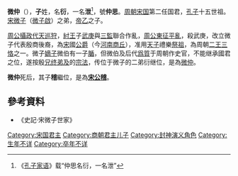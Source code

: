
'''微仲'''（{{bd|？||？||catIdx=Z}}），'''子'''姓，名'''衍'''，一名'''泄'''<ref>《[[孔子家语|孔子家语]]》载“仲思名衍，一名泄”</ref>，號'''仲思'''。[[周朝|周朝]][[宋国|宋国]]第二任国君，[[孔子|孔子]]十五世祖。[[宋微子|宋微子]]（[[微子啟|微子啟]]）之弟，[[帝乙|帝乙]]之子。

[[周公|周公]][[攝政|攝政]][[代天巡狩|代天巡狩]]，[[紂王|紂王]]子[[武庚|武庚]]與[[三監|三監]]聯合作亂，[[周公東征|周公東征]][[三監之亂|平亂]]，殺武庚，改立微子代表殷商後裔，為[[宋|宋]]國[[公爵|公爵]]（今[[河南|河南]][[商丘|商丘]]），准用[[天子|天子]]禮樂[[祭祖|祭祖]]，為周朝[[二王三恪|二王三恪]]之一。微子[[嫡子|嫡子]]微伯有一子[[腯|腯]]，但微伯及后代[[政治人质|爲質]]于周朝作史官，不能继承國君之位，遂按殷[[兄终弟及|兄终弟及]]的[[宗法|宗法]]，传位于微子的二弟衍继位，是為[[宋微仲|微仲]]。

'''微仲'''死后，其子'''稽'''繼位，是為'''[[宋公稽|宋公稽]]'''。

==參考資料==
*《史記·宋微子世家》

{{中国皇帝|兄[[宋微子|宋微子]]|子[[宋公稽|宋公稽]]|[[宋国|宋国君主]]|前？年—前？年}}
{{宋国君主}}
{{封神演义}}

[[Category:宋国君主|Category:宋国君主]]
[[Category:商朝君主儿子|Category:商朝君主儿子]]
[[Category:封神演义角色|Category:封神演义角色]]
[[Category:生年不详|Category:生年不详]]
[[Category:卒年不详|Category:卒年不详]]